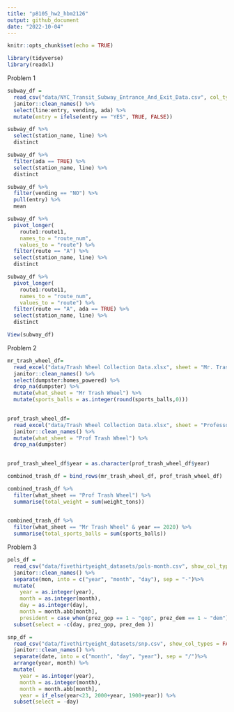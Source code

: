 ```yaml
---
title: "p8105_hw2_hbm2126"
output: github_document
date: "2022-10-04"
---
```


```r
knitr::opts_chunk$set(echo = TRUE)
```

```r
library(tidyverse)
library(readxl)
```


Problem 1

```r
subway_df = 
  read_csv("data/NYC_Transit_Subway_Entrance_And_Exit_Data.csv", col_types = cols(Route8 = "c", Route9 = "c", Route10 = "c", Route11 = "c"), show_col_types = FALSE) %>%
  janitor::clean_names() %>%
  select(line:entry, vending, ada) %>%
  mutate(entry = ifelse(entry == "YES", TRUE, FALSE))
```

```r
subway_df %>% 
  select(station_name, line) %>% 
  distinct
```

```r
subway_df %>% 
  filter(ada == TRUE) %>% 
  select(station_name, line) %>% 
  distinct
```

```r
subway_df %>% 
  filter(vending == "NO") %>% 
  pull(entry) %>% 
  mean
```


```r
subway_df %>% 
  pivot_longer(
    route1:route11,
    names_to = "route_num",
    values_to = "route") %>% 
  filter(route == "A") %>% 
  select(station_name, line) %>% 
  distinct

subway_df %>% 
  pivot_longer(
    route1:route11,
    names_to = "route_num",
    values_to = "route") %>% 
  filter(route == "A", ada == TRUE) %>% 
  select(station_name, line) %>% 
  distinct
```

```r
View(subway_df)
```

Problem 2

```r
mr_trash_wheel_df= 
  read_excel("data/Trash Wheel Collection Data.xlsx", sheet = "Mr. Trash Wheel", skip = 1) %>% 
  janitor::clean_names() %>%
  select(dumpster:homes_powered) %>%
  drop_na(dumpster) %>% 
  mutate(what_sheet = "Mr Trash Wheel") %>% 
  mutate(sports_balls = as.integer(round(sports_balls,0)))
  


```
```r
prof_trash_wheel_df= 
  read_excel("data/Trash Wheel Collection Data.xlsx", sheet = "Professor Trash Wheel", skip = 1) %>% 
  janitor::clean_names() %>%
  mutate(what_sheet = "Prof Trash Wheel") %>% 
  drop_na(dumpster)
  
```

```r
prof_trash_wheel_df$year = as.character(prof_trash_wheel_df$year)
```

```r
combined_trash_df = bind_rows(mr_trash_wheel_df, prof_trash_wheel_df)
```

```r
combined_trash_df %>% 
  filter(what_sheet == "Prof Trash Wheel") %>% 
  summarise(total_weight = sum(weight_tons))
  
```

```r
combined_trash_df %>% 
  filter(what_sheet == "Mr Trash Wheel" & year == 2020) %>% 
  summarise(total_sports_balls = sum(sports_balls))
```


Problem 3


```r
pols_df = 
  read_csv("data/fivethirtyeight_datasets/pols-month.csv", show_col_types = FALSE) %>%
  janitor::clean_names() %>%
  separate(mon, into = c("year", "month", "day"), sep = "-")%>%
  mutate(
    year = as.integer(year),
    month = as.integer(month),
    day = as.integer(day), 
    month = month.abb[month], 
    president = case_when(prez_gop == 1 ~ "gop", prez_dem == 1 ~ "dem")) %>% 
  subset(select = -c(day, prez_gop, prez_dem ))
```

```r
snp_df = 
  read_csv("data/fivethirtyeight_datasets/snp.csv", show_col_types = FALSE) %>%
  janitor::clean_names() %>%
  separate(date, into = c("month", "day", "year"), sep = "/")%>%
  arrange(year, month) %>% 
  mutate(
    year = as.integer(year),
    month = as.integer(month),
    month = month.abb[month],
    year = if_else(year<23, 2000+year, 1900+year)) %>%  
  subset(select = -day) 
  
  
```



